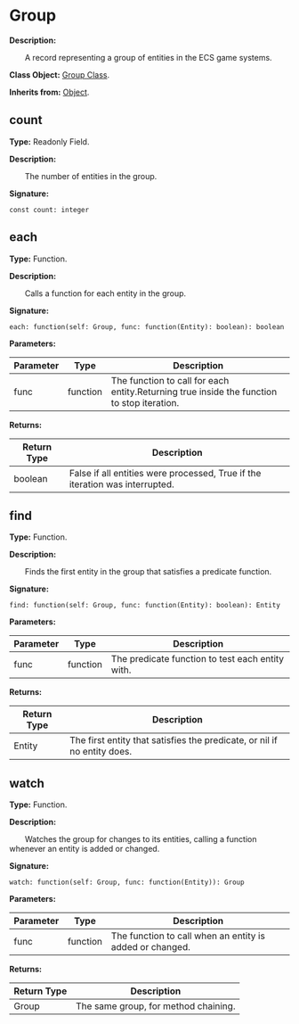 
# Group

**Description:**

&emsp;&emsp;A record representing a group of entities in the ECS game systems.

**Class Object:** [Group Class](/docs/api/Class%20Object/Group).

**Inherits from:** [Object](/docs/api/Class/Object).

## count

**Type:** Readonly Field.

**Description:**

&emsp;&emsp;The number of entities in the group.

**Signature:**
```tl
const count: integer
```

## each

**Type:** Function.

**Description:**

&emsp;&emsp;Calls a function for each entity in the group.

**Signature:**
```tl
each: function(self: Group, func: function(Entity): boolean): boolean
```

**Parameters:**

| Parameter | Type | Description |
| --- | --- | --- |
| func | function | The function to call for each entity.Returning true inside the function to stop iteration. |

**Returns:**

| Return Type | Description |
| --- | --- |
| boolean | False if all entities were processed, True if the iteration was interrupted. |

## find

**Type:** Function.

**Description:**

&emsp;&emsp;Finds the first entity in the group that satisfies a predicate function.

**Signature:**
```tl
find: function(self: Group, func: function(Entity): boolean): Entity
```

**Parameters:**

| Parameter | Type | Description |
| --- | --- | --- |
| func | function | The predicate function to test each entity with. |

**Returns:**

| Return Type | Description |
| --- | --- |
| Entity | The first entity that satisfies the predicate, or nil if no entity does. |

## watch

**Type:** Function.

**Description:**

&emsp;&emsp;Watches the group for changes to its entities, calling a function whenever an entity is added or changed.

**Signature:**
```tl
watch: function(self: Group, func: function(Entity)): Group
```

**Parameters:**

| Parameter | Type | Description |
| --- | --- | --- |
| func | function | The function to call when an entity is added or changed. |

**Returns:**

| Return Type | Description |
| --- | --- |
| Group | The same group, for method chaining. |